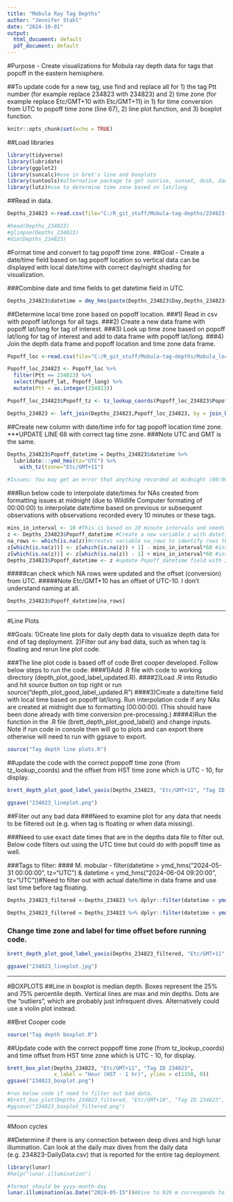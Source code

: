 ```yaml
---
title: "Mobula Ray Tag Depths"
author: "Jennifer Stahl"
date: "2024-10-01"
output:
  html_document: default
  pdf_document: default
---
```


#Purpose - Create visualizations for Mobula ray depth data for tags that popoff in the eastern hemisphere.

##To update code for a new tag, use find and replace all for 1) the tag Ptt number (for example replace 234823 with 234823) and 2) time zone (for example replace Etc/GMT+10 with Etc/GMT+11) in 1) for time conversion from UTC to popoff time zone (line 67), 2) line plot function, and 3) boxplot function. 

```r
knitr::opts_chunk$set(echo = TRUE)
```
##Load libraries
```r
library(tidyverse)
library(lubridate)
library(ggplot2)
library(suncalc)#use in bret's line and boxplots
library(suntools)#alternative package to get sunrise, sunset, dusk, dawn
library(lutz)#use to determine time zone based on lat/long
```

##Read in data.
```r
Depths_234823 <-read.csv(file="C:/R_git_stuff/Mobula-tag-depths/234823-Series.csv", header=TRUE, sep=",")

#head(Depths_234823)
#glimpse(Depths_234823)
#dim(Depths_234823) 
```

#Format time and convert to tag popoff time zone.
##Goal - Create a date/time field based on tag popoff location so vertical data can be displayed with local date/time with correct day/night shading for visualization.

###Combine date and time fields to get datetime field in UTC.
```r
Depths_234823$datetime = dmy_hms(paste(Depths_234823$Day,Depths_234823$Time))
```

##Determine local time zone based on popoff location. 
###1) Read in csv with popoff lat/longs for all tags.
###2) Create a new data frame with popoff lat/long for tag of interest.
###3) Look up time zone based on popoff lat/long for tag of interest and add to data frame with popoff lat/long.
###4) Join the depth data frame and popoff location and time zone data frame.
```r
Popoff_loc <-read.csv(file="C:/R_git_stuff/Mobula-tag-depths/Mobula_locations.csv", header=TRUE, sep=",")

Popoff_loc_234823 <- Popoff_loc %>% 
  filter(Ptt == 234823) %>%
  select(Popoff_lat, Popoff_long) %>%
  mutate(Ptt = as.integer(234823))

Popoff_loc_234823$Popoff_tz <- tz_lookup_coords(Popoff_loc_234823$Popoff_lat, Popoff_loc_234823$Popoff_long, method = "accurate")

Depths_234823 <- left_join(Depths_234823,Popoff_loc_234823, by = join_by (Ptt))
```

##Create new column with date/time info for tag popoff location time zone. 
***UPDATE LINE 68 with correct tag time zone.
###Note UTC and GMT is the same. 
```r
Depths_234823$Popoff_datetime = Depths_234823$datetime %>%
  lubridate:::ymd_hms(tz="UTC") %>% 
    with_tz(tzone="Etc/GMT+11")

#Issues: You may get an error that anything recorded at midnight (00:00:00) failed to parse and will get NAs. Run below code to add date/times for NAs based on prior or subsequent recorded date/times. 
```
###Run below code to interpolate date/times for NAs created from formatting issues at midnight (due to Wildlife Computer formating of 00:00:00) to interpolate date/time based on previous or subsequent observations with observations recorded every 10 minutes or these tags. 
```r
mins_in_interval <- 10 #This is based on 10 minute intervals and needs to be updated if interval is different.
z <- Depths_234823$Popoff_datetime #Create a new variable z with datetime info to update.
na_rows <- which(is.na(z))#creates variable na_rows to identify rows that were updated from NA in below code.
z[which(is.na(z))] <- z[which(is.na(z)) + 1] - mins_in_interval*60 #interpolates NA row with date/time from previous 10 minute interval.
z[which(is.na(z))] <- z[which(is.na(z)) - 1] + mins_in_interval*60 #interpolates NA row with date/time from following 10 minute interval.
Depths_234823$Popoff_datetime <- z #update Popoff_datetime field with z variable.
```
#####can check which NA rows were updated and the offset (conversion) from UTC.
#####Note Etc/GMT+10 has an offset of UTC-10. I don't understand naming at all.

```r
Depths_234823$Popoff_datetime[na_rows]
```
*****************************************************************************************************
#Line Plots

##Goals: 1)Create line plots for daily depth data to visualize depth data for end of tag deployment. 2)Filter out any bad data, such as when tag is floating and rerun line plot code.

###The line plot code is based off of code Bret cooper developed. Follow below steps to run the code:
####1)Add .R file with code to working directory (depth_plot_good_label_updated.R). 
####2)Load .R into Rstudio and hit source button on top right or run source("depth_plot_good_label_updated.R")
####3)Create a date/time field with local time based on popoff lat/long. Run interpolation code if any NAs are created at midnight due to formatting (00:00:00). (This should have been done already with time conversion pre-processing.)
####4)Run the function in the .R file (brett_depth_plot_good_label() and change inputs. Note if run code in console then will go to plots and can export there otherwise will need to run with ggsave to export.

```r
source("Tag depth line plots.R")
```

##update the code with the correct poppoff time zone (from tz_lookup_coords) and the offset from HST time zone which is UTC - 10, for display.

```r
brett_depth_plot_good_label_yaxis(Depths_234823, "Etc/GMT+11", "Tag ID 234823", x_label = "Date/time (HST - 1) hr)", ylims = c(1350, 0))

ggsave("234823_lineplot.png")
```

##Filter out any bad data
###Need to examine plot for any data that needs to be filtered out (e.g. when tag is floating or when data missing).

###Need to use exact date times that are in the depths data file to filter out. Below code filters out using the UTC time but could do with popoff time as well.

###Tags to filter: 
#### M. mobular - filter(datetime > ymd_hms("2024-05-31 00:00:00", tz="UTC") & datetime < ymd_hms("2024-06-04 09:20:00", tz="UTC"))#Need to filter out with actual date/time in data frame and use last time before tag floating. 

```r
Depths_234823_filtered <-Depths_234823 %>% dplyr::filter(datetime > ymd_hms("2024-05-31 00:00:00", tz="UTC") & datetime < ymd_hms("2024-06-04 09:20:00", tz="UTC"))#Need to filter out with actual date/time in data frame and use last time before tag floating.

Depths_234823_filtered = Depths_234823 %>% dplyr::filter(datetime > ymd_hms("2023-07-12 02:30:00", tz="UTC") & datetime < ymd_hms("2023-07-14 11:00:00", tz="UTC"))

```

### Change time zone and label for time offset before running code.
```r
brett_depth_plot_good_label_yaxis(Depths_234823_filtered, "Etc/GMT+11", "Tag ID 234823", x_label = "Date/time (HST - 1 hrs)", ylims = c(400, 0))

ggsave("234823_lineplot.jpg")
```
**************************************************************************
#BOXPLOTS
##Line in boxplot is median depth. Boxes represent the 25% and 75% percentile depth. Vertical lines are max and min depths. Dots are the "outliers", which are probably just infrequent dives. Alternatively could use a violin plot instead.

##Bret Cooper code
```r
source("Tag depth boxplot.R")
```

##Update code with the correct poppoff time zone (from tz_lookup_coords) and time offset from HST time zone which is UTC - 10, for display.
```r
brett_box_plot(Depths_234823, "Etc/GMT+11", "Tag ID 234823",
               x_label = "Hour (HST - 1 hr)", ylims = c(1350, 0))
ggsave("234823_boxplot.png")

#run below code if need to filter out bad data.
#brett_box_plot(Depths_234823_filtered, "Etc/GMT+10", "Tag ID 234823", x_label = "Hours (HST)", ylims = c(400, 0))
#ggsave("234823_boxplot_filtered.png")

```

*****************************************************************************
#Moon cycles

##Determine if there is any connection between deep dives and high lunar illumination. Can look at the daily max dives from the daily data (e.g. 234823-DailyData.csv) that is reported for the entire tag deployment.  
```r
library(lunar)
#help("lunar.illumination")

#format should be yyyy-month-day
lunar.illumination(as.Date("2024-05-15"))#Dive to 929 m corresponds to lunar illumination of 0.479804

```